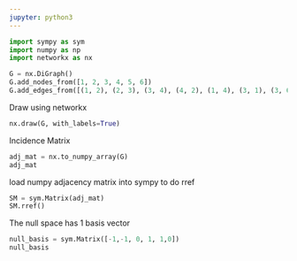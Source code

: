 ```yaml
---
jupyter: python3
---
```


```python
import sympy as sym
import numpy as np
import networkx as nx
```

```python
G = nx.DiGraph()
G.add_nodes_from([1, 2, 3, 4, 5, 6])
G.add_edges_from([(1, 2), (2, 3), (3, 4), (4, 2), (1, 4), (3, 1), (3, 6), (6, 3), (4, 5), (5, 6)])
```

Draw using networkx

```python
nx.draw(G, with_labels=True)
```

Incidence Matrix

```python
adj_mat = nx.to_numpy_array(G)
adj_mat
```

load numpy adjacency matrix into sympy to do rref

```python
SM = sym.Matrix(adj_mat)
SM.rref()
```

The null space has 1 basis vector

```python
null_basis = sym.Matrix([-1,-1, 0, 1, 1,0])
null_basis
```


